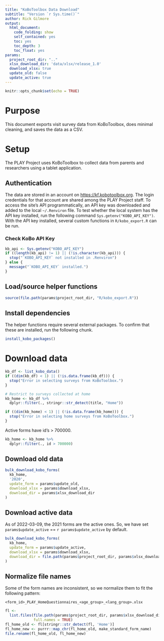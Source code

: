 ```yaml
---
title: "KoBoToolbox Data Download"
subtitle: "Version `r Sys.time()`"
author: Rick Gilmore
output: 
  html_document:
    code_folding: show
    self_contained: yes
    toc: yes
    toc_depth: 3
    toc_float: yes
params:
  project_root_dir: ".."
  xlsx_download_dir: 'data/xlsx/release_1.0'
  download_xlsx: true
  update_old: false
  update_active: true
---
```


```r
knitr::opts_chunk$set(echo = TRUE)
```

# Purpose

This document exports visit survey data from KoBoToolbox, does minimal cleaning, and saves the data as a CSV.

# Setup

The PLAY Project uses KoBoToolbox to collect data from parents and researchers using a tablet application. 

## Authentication

The data are stored in an account on <https://kf.kobotoolbox.org>. The login credentials for that account are shared among the PLAY Project staff. To access the site's API programmatically, an API key was downloaded and added to the local `~/.Renviron` file. To test whether the local system has the API key installed, run the following command `Sys.getenv("KOBO_API_KEY")`. With the API key installed, several custom functions in `R/kobo_export.R` can be run.

### Check KoBo API Key

```r
kb_api <- Sys.getenv("KOBO_API_KEY")
if ((length(kb_api) != 1) || (!is.character(kb_api))) {
  stop("`KOBO_API_KEY` not installed in .Renviron")
} else {
  message("`KOBO_API_KEY` installed.")
}
```

## Load/source helper functions

```r
source(file.path(params$project_root_dir, "R/kobo_export.R"))
```

## Install dependencies

The helper functions require several external packages. To confirm that these are installed, run the following chunk.

```r
install_kobo_packages()
```

# Download data

```r
kb_df <- list_kobo_data()
if ((dim(kb_df) < 1) || (!is.data.frame(kb_df))) {
  stop("Error in selecting surveys from KoBoToolbox.")
}

# Restrict to surveys collected at home
kb_home <- kb_df %>%
  dplyr::filter(., stringr::str_detect(title, "Home"))

if ((dim(kb_home) < 1) || (!is.data.frame(kb_home))) {
  stop("Error in selecting home surveys from KoBoToolbox.")
}
```

Active forms have id's > 700000.

```r
kb_home <- kb_home %>%
  dplyr::filter(., id > 700000)
```


## Download old data

```r
bulk_download_kobo_forms(
  kb_home,
  '2020',
  update_form = params$update_old,
  download_xlsx = params$download_xlsx,
  download_dir = params$xlsx_download_dir
)
```

## Download active data

As of 2022-03-09, the 2021 forms are the active ones. So, we have set `params$update_active` == `r params$update_active` by default.

```r
bulk_download_kobo_forms(
  kb_home,
  update_form = params$update_active,
  download_xlsx = params$download_xlsx,
  download_dir = file.path(params$project_root_dir, params$xlsx_download_dir)
)
```

## Normalize file names

Some of the form names are inconsistent, so we normalize them to fit the following pattern:

`<form_id>_PLAY_HomeQuestionnaires_<age_group>_<lang_group>.xlsx`

```r
fl <-
  list.files(file.path(params$project_root_dir, params$xlsx_download_dir),
             full.names = TRUE)
fl_home_old <- fl[stringr::str_detect(fl, 'Home')]
fl_home_new <- purrr::map_chr(fl_home_old, make_standard_form_name)
file.rename(fl_home_old, fl_home_new)
```

